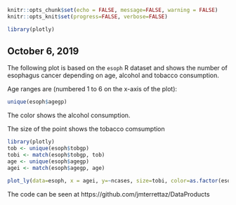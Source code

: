 

```r
knitr::opts_chunk$set(echo = FALSE, message=FALSE, warning = FALSE)
knitr::opts_knit$set(progress=FALSE, verbose=FALSE)
```
```r
library(plotly)
```

## October 6, 2019 

The following plot is based on the `esoph` R dataset and shows the number of esophagus cancer depending on age, alcohol and tobacco consumption. 

Age ranges are (numbered 1 to 6 on the x-axis of the plot): 
```r
unique(esoph$agegp)
```

The color shows the alcohol consumption. 

The size of the point shows the tobacco comsumption
```r
library(plotly)
tob <- unique(esoph$tobgp)
tobi <- match(esoph$tobgp, tob)
age <- unique(esoph$agegp)
agei <- match(esoph$agegp, age)

plot_ly(data=esoph, x = agei, y=~ncases, size=tobi, color=as.factor(esoph$alcgp))
```
The code can be seen at https://github.com/jmterrettaz/DataProducts

